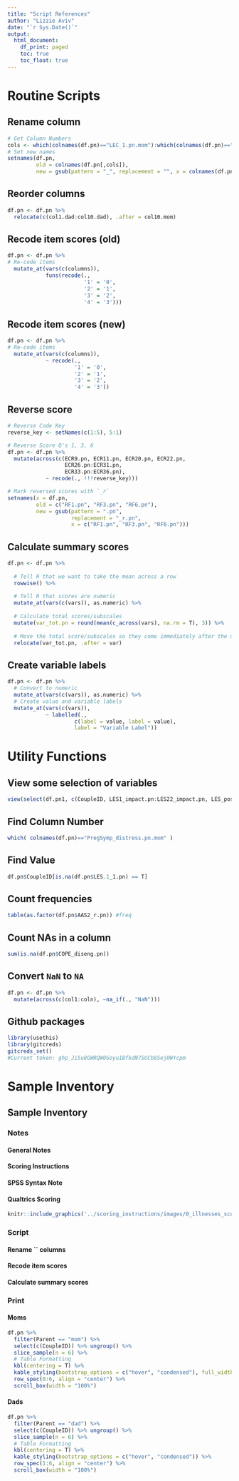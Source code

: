 ```yaml
---
title: "Script References"
author: "Lizzie Aviv"
date: "`r Sys.Date()`"
output:
  html_document:
    df_print: paged
    toc: true
    toc_float: true
---
```


# Routine Scripts
## Rename column
```r
# Get Column Numbers
cols <- which(colnames(df.pn)=="LEC_1.pn.mom"):which(colnames(df.pn)=="LEC_17.pn.dad")
# Set new names
setnames(df.pn, 
         old = colnames(df.pn[,cols]), 
         new = gsub(pattern = "_", replacement = "", x = colnames(df.pn[,cols])))
```

## Reorder columns
```r
df.pn <- df.pn %>% 
  relocate(c(col1.dad:col10.dad), .after = col10.mom)
```

## Recode item scores (old)
```r
df.pn <- df.pn %>%
# Re-code items
  mutate_at(vars(c(columns)), 
            funs(recode(., 
                        '1' = '0',
                        '2' = '1',
                        '3' = '2',
                        '4' = '3')))
```

## Recode item scores (new)
```r
df.pn <- df.pn %>%
# Re-code items
  mutate_at(vars(c(columns)), 
            ~ recode(., 
                     '1' = '0',
                     '2' = '1',
                     '3' = '2',
                     '4' = '3'))

```

## Reverse score
```r
# Reverse Code Key
reverse_key <- setNames(c(1:5), 5:1)

# Reverse Score Q's 1, 3, 6
df.pn <- df.pn %>%
  mutate(across(c(ECR9.pn, ECR11.pn, ECR20.pn, ECR22.pn,
                  ECR26.pn:ECR31.pn, 
                  ECR33.pn:ECR36.pn),
            ~ recode(., !!!reverse_key)))

# Mark reversed scores with `_r`
setnames(x = df.pn, 
         old = c("RF1.pn", "RF3.pn", "RF6.pn"), 
         new = gsub(pattern = ".pn", 
                    replacement = "_r.pn", 
                    x = c("RF1.pn", "RF3.pn", "RF6.pn")))
```

## Calculate summary scores
```r
df.pn <- df.pn %>% 
  
  # Tell R that we want to take the mean across a row
  rowwise() %>%
  
  # Tell R that scores are numeric
  mutate_at(vars(c(vars)), as.numeric) %>%
  
  # Calculate total scores/subscales
  mutate(var_tot.pn = round(mean(c_across(vars), na.rm = T), 3)) %>%
  
  # Move the total score/subscales so they come immediately after the measures
  relocate(var_tot.pn, .after = var)
```

## Create variable labels
```r
df.pn <- df.pn %>%
  # Convert to numeric
  mutate_at(vars(c(vars)), as.numeric) %>%
  # Create value and variable labels
  mutate_at(vars(c(vars)),
            ~ labelled(., 
                     c(label = value, label = value),
                     label = "Variable Label"))
```

# Utility Functions
## View some selection of variables
```r
view(select(df.pn1, c(CoupleID, LES1_impact.pn:LES22_impact.pn, LES_pos.pn))) 
```

## Find Column Number
```r
which( colnames(df.pn)=="PregSymp_distress.pn.mom" )
```

## Find Value 
```r
df.pn$CoupleID[is.na(df.pn$LES.1_1.pn) == T]
```

## Count frequencies
```r
table(as.factor(df.pn$AAS2_r.pn)) #freq
```

## Count NAs in a column 
```r
sum(is.na(df.pn$COPE_diseng.pn))
```

## Convert `NaN` to `NA`
```r
df.pn <- df.pn %>%
  mutate(across(c(col1:coln), ~na_if(., "NaN"))) 
```

## Github packages
```r
library(usethis)
library(gitcreds)
gitcreds_set()
#Current token: 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
```

# Sample Inventory
## Sample Inventory {.tabset}
### Notes {.tabset}
#### General Notes
#### Scoring Instructions
#### SPSS Syntax Note

#### Qualtrics Scoring
```r
knitr::include_graphics('../scoring_instructions/images/0_illnesses_scoring.png')
```
### Script
#### Rename `` columns
#### Recode item scores
#### Calculate summary scores
### Print {.tabset}
#### Moms
```r
df.pn %>% 
  filter(Parent == "mom") %>%
  select(c(CoupleID)) %>% ungroup() %>%
  slice_sample(n = 6) %>%
  # Table Formatting
  kbl(centering = T) %>%
  kable_styling(bootstrap_options = c("hover", "condensed"), full_width = F) %>%
  row_spec(0:6, align = "center") %>%
  scroll_box(width = "100%") 
```

#### Dads
```r
df.pn %>% 
  filter(Parent == "dad") %>%
  select(c(CoupleID)) %>% ungroup() %>%
  slice_sample(n = 6) %>% 
  # Table Formatting
  kbl(centering = T) %>%
  kable_styling(bootstrap_options = c("hover", "condensed")) %>%
  row_spec(1:6, align = "center") %>%
  scroll_box(width = "100%") 
```

